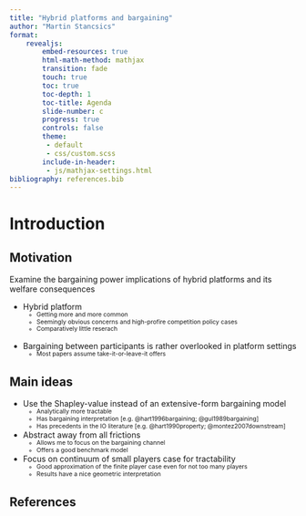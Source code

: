```yaml
---
title: "Hybrid platforms and bargaining"
author: "Martin Stancsics"
format:
    revealjs:
        embed-resources: true
        html-math-method: mathjax
        transition: fade
        touch: true
        toc: true
        toc-depth: 1
        toc-title: Agenda
        slide-number: c
        progress: true
        controls: false
        theme:
         - default
         - css/custom.scss
        include-in-header:
         - js/mathjax-settings.html
bibliography: references.bib
---
```


# Introduction

<style>
    ul li li {
        font-size: 0.75em;
        line-height: 1.2em;
    }
</style>

## Motivation

::: {.highlight-block}
Examine the bargaining power implications of hybrid platforms and its welfare consequences
:::

::: {.fragment}
 - Hybrid platform
    - Getting more and more common
    - Seemingly obvious concerns and high-profire competition policy cases
    - Comparatively little reserach
:::
::: {.fragment}
 - Bargaining between participants is rather overlooked in platform settings
   - Most papers assume take-it-or-leave-it offers
:::

::: {.notes}

:::


## Main ideas

 - Use the Shapley-value instead of an extensive-form bargaining model
    - Analytically more tractable
    - Has bargaining interpretation [e.g. @hart1996bargaining; @gul1989bargaining]
    - Has precedents in the IO literature [e.g. @hart1990property; @montez2007downstream]
 - Abstract away from all frictions
    - Allows me to focus on the bargaining channel
    - Offers a good benchmark model
 - Focus on continuum of small players case for tractability
    - Good approximation of the finite player case even for not too many players
    - Results have a nice geometric interpretation


## References

::: {#refs}
:::

